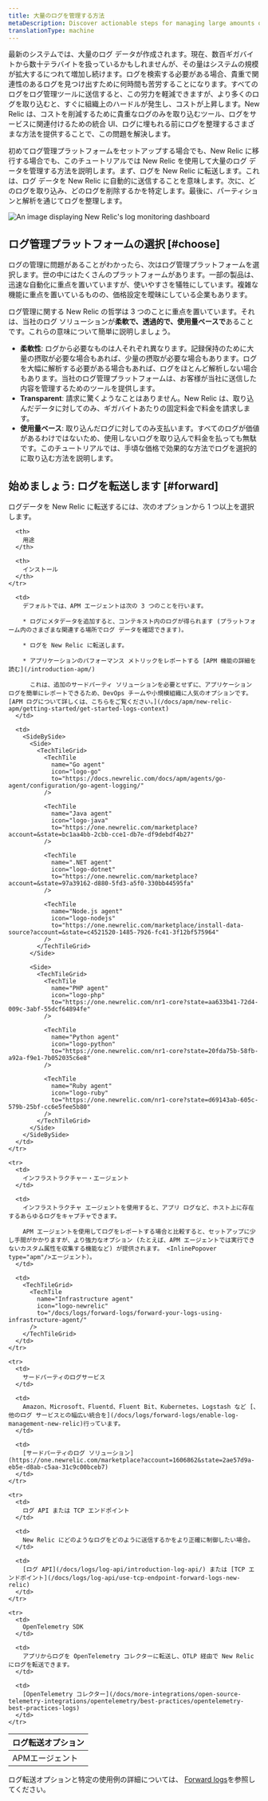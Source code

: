 ```yaml
---
title: 大量のログを管理する方法
metaDescription: Discover actionable steps for managing large amounts of log data to reduce toil and save on cost. Learn more about log ingestion in this documentation.
translationType: machine
---
```



最新のシステムでは、大量のログ データが作成されます。現在、数百ギガバイトから数十テラバイトを扱っているかもしれませんが、その量はシステムの規模が拡大するにつれて増加し続けます。ログを検索する必要がある場合、貴重で関連性のあるログを見つけ出すために何時間も苦労することになります。すべてのログをログ管理ツールに送信すると、この労力を軽減できますが、より多くのログを取り込むと、すぐに組織上のハードルが発生し、コストが上昇します。New Relic は、コストを削減するために貴重なログのみを取り込むツール、ログをサービスに関連付けるための統合 UI、ログに埋もれる前にログを整理するさまざまな方法を提供することで、この問題を解決します。

初めてログ管理プラットフォームをセットアップする場合でも、New Relic に移行する場合でも、このチュートリアルでは New Relic を使用して大量のログ データを管理する方法を説明します。まず、ログを New Relic に転送します。これは、ログ データを New Relic に自動的に送信することを意味します。次に、どのログを取り込み、どのログを削除するかを特定します。最後に、パーティションと解析を通じてログを整理します。

<img
  title="log-dashboard"
  alt="An image displaying New Relic's log monitoring dashboard"
  src={journeyLogsDash}
/>

## ログ管理プラットフォームの選択 [#choose]

ログの管理に問題があることがわかったら、次はログ管理プラットフォームを選択します。世の中にはたくさんのプラットフォームがあります。一部の製品は、迅速な自動化に重点を置いていますが、使いやすさを犠牲にしています。複雑な機能に重点を置いているものの、価格設定を曖昧にしている企業もあります。

ログ管理に関する New Relic の哲学は 3 つのことに重点を置いています。それは、当社のログ ソリューションが**柔軟で、透過的で、使用量ベースで**あることです。これらの意味について簡単に説明しましょう。

* **柔軟性**: ログから必要なものは人それぞれ異なります。記録保持のために大量の摂取が必要な場合もあれば、少量の摂取が必要な場合もあります。ログを大幅に解析する必要がある場合もあれば、ログをほとんど解析しない場合もあります。当社のログ管理プラットフォームは、お客様が当社に送信した内容を管理するためのツールを提供します。
* **Transparent**: 請求に驚くようなことはありません。New Relic は、取り込んだデータに対してのみ、ギガバイトあたりの固定料金で料金を請求します。
* **使用量ベース**: 取り込んだログに対してのみ支払います。すべてのログが価値があるわけではないため、使用しないログを取り込んで料金を払っても無駄です。このチュートリアルでは、手頃な価格で効果的な方法でログを選択的に取り込む方法を説明します。

## 始めましょう: ログを転送します [#forward]

ログデータを New Relic に転送するには、次のオプションから 1 つ以上を選択します。

<table>
  <thead>
    <tr>
      <th>
        ログ転送オプション
      </th>

      <th>
        用途
      </th>

      <th>
        インストール
      </th>
    </tr>
  </thead>

  <tbody>
    <tr>
      <td>
        APMエージェント
      </td>

      <td>
        デフォルトでは、APM エージェントは次の 3 つのことを行います。

        * ログにメタデータを追加すると、コンテキスト内のログが得られます (プラットフォーム内のさまざまな関連する場所でログ データを確認できます)。

        * ログを New Relic に転送します。

        * アプリケーションのパフォーマンス メトリックをレポートする [APM 機能の詳細を読む](/introduction-apm/)

          これは、追加のサードパーティ ソリューションを必要とせずに、アプリケーション ログを簡単にレポートできるため、DevOps チームや小規模組織に人気のオプションです。[APM ログについて詳しくは、こちらをご覧ください。](/docs/apm/new-relic-apm/getting-started/get-started-logs-context)
      </td>

      <td>
        <SideBySide>
          <Side>
            <TechTileGrid>
              <TechTile
                name="Go agent"
                icon="logo-go"
                to="https://docs.newrelic.com/docs/apm/agents/go-agent/configuration/go-agent-logging/"
              />

              <TechTile
                name="Java agent"
                icon="logo-java"
                to="https://one.newrelic.com/marketplace?account=&state=bc1aa4bb-2cbb-cce1-db7e-df9debdf4b27"
              />

              <TechTile
                name=".NET agent"
                icon="logo-dotnet"
                to="https://one.newrelic.com/marketplace?account=&state=97a39162-d880-5fd3-a5f0-330bb44595fa"
              />

              <TechTile
                name="Node.js agent"
                icon="logo-nodejs"
                to="https://one.newrelic.com/marketplace/install-data-source?account=&state=c4521520-1485-7926-fc41-3f12bf575964"
              />
            </TechTileGrid>
          </Side>

          <Side>
            <TechTileGrid>
              <TechTile
                name="PHP agent"
                icon="logo-php"
                to="https://one.newrelic.com/nr1-core?state=aa633b41-72d4-009c-3abf-55dcf64894fe"
              />

              <TechTile
                name="Python agent"
                icon="logo-python"
                to="https://one.newrelic.com/nr1-core?state=20fda75b-58fb-a92a-f9e1-7b052035c6e8"
              />

              <TechTile
                name="Ruby agent"
                icon="logo-ruby"
                to="https://one.newrelic.com/nr1-core?state=d69143ab-605c-579b-25bf-cc6e5fee5b80"
              />
            </TechTileGrid>
          </Side>
        </SideBySide>
      </td>
    </tr>

    <tr>
      <td>
        インフラストラクチャー・エージェント
      </td>

      <td>
        インフラストラクチャ エージェントを使用すると、アプリ ログなど、ホスト上に存在するあらゆるログをキャプチャできます。

        APM エージェントを使用してログをレポートする場合と比較すると、セットアップに少し手間がかかりますが、より強力なオプション (たとえば、APM エージェントでは実行できないカスタム属性を収集する機能など) が提供されます。 <InlinePopover type="apm"/>エージェント）。
      </td>

      <td>
        <TechTileGrid>
          <TechTile
            name="Infrastructure agent"
            icon="logo-newrelic"
            to="/docs/logs/forward-logs/forward-your-logs-using-infrastructure-agent/"
          />
        </TechTileGrid>
      </td>
    </tr>

    <tr>
      <td>
        サードパーティのログサービス
      </td>

      <td>
        Amazon、Microsoft、Fluentd、Fluent Bit、Kubernetes、Logstash など [、他のログ サービスとの幅広い統合を](/docs/logs/forward-logs/enable-log-management-new-relic)行っています。
      </td>

      <td>
        [サードパーティのログ ソリューション](https://one.newrelic.com/marketplace?account=1606862&state=2ae57d9a-eb5e-d8ab-c5aa-31c9c00bceb7)
      </td>
    </tr>

    <tr>
      <td>
        ログ API または TCP エンドポイント
      </td>

      <td>
        New Relic にどのようなログをどのように送信するかをより正確に制御したい場合。
      </td>

      <td>
        [ログ API](/docs/logs/log-api/introduction-log-api/) または [TCP エンドポイント](/docs/logs/log-api/use-tcp-endpoint-forward-logs-new-relic)
      </td>
    </tr>

    <tr>
      <td>
        OpenTelemetry SDK
      </td>

      <td>
        アプリからログを OpenTelemetry コレクターに転送し、OTLP 経由で New Relic にログを転送できます。
      </td>

      <td>
        [OpenTelemetry コレクター](/docs/more-integrations/open-source-telemetry-integrations/opentelemetry/best-practices/opentelemetry-best-practices-logs)
      </td>
    </tr>
  </tbody>
</table>

ログ転送オプションと特定の使用例の詳細については、 [Forward logs](/docs/logs/forward-logs/enable-log-management-new-relic)を参照してください。

<DocTiles numbered>
  <DocTile
    title="Get started"
    label={{text: 'You are here', color: '#FCD672'}}
    path="/docs/tutorial-large-logs/get-started-managing-large-logs"
  />

  <DocTile
    title="Filter and reduce your log ingest"
    path="/docs/tutorial-large-logs/filter-large-logs"
  />

  <DocTile
    title="Organize your logs"
    path="/docs/tutorial-large-logs/organize-large-logs"
  />
</DocTiles>